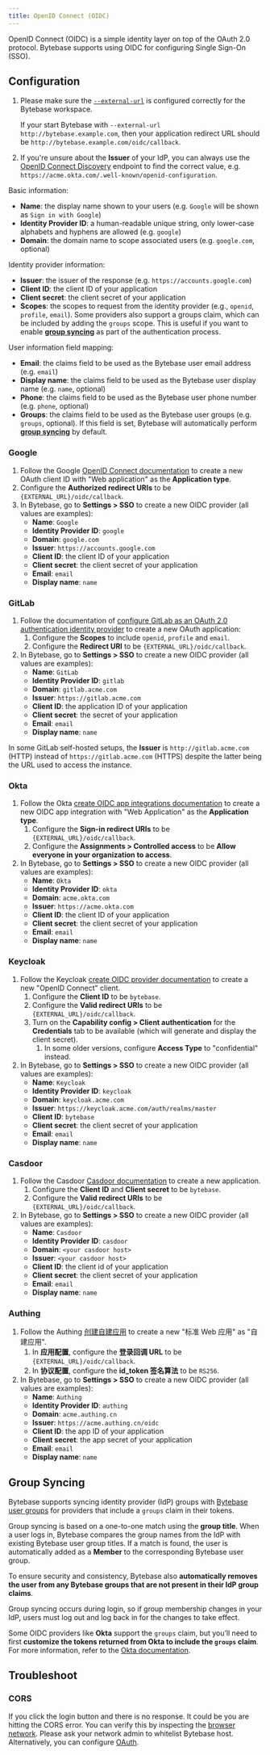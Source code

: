 ```yaml
---
title: OpenID Connect (OIDC)
---
```


OpenID Connect (OIDC) is a simple identity layer on top of the OAuth 2.0 protocol. Bytebase supports using OIDC for configuring Single Sign-On (SSO).

## Configuration

<Info>

1. Please make sure the [`--external-url`](/get-started/self-host/external-url) is configured correctly for the Bytebase workspace.

   If your start Bytebase with `--external-url http://bytebase.example.com`, then your application redirect URL should be `http://bytebase.example.com/oidc/callback`.

2. If you're unsure about the **Issuer** of your IdP, you can always use the [OpenID Connect Discovery](https://openid.net/specs/openid-connect-discovery-1_0.html) endpoint to find the correct value, e.g. `https://acme.okta.com/.well-known/openid-configuration`.

</Info>

Basic information:

- **Name**: the display name shown to your users (e.g. `Google` will be shown as `Sign in with Google`)
- **Identity Provider ID**: a human-readable unique string, only lower-case alphabets and hyphens are allowed (e.g. `google`)
- **Domain**: the domain name to scope associated users (e.g. `google.com`, optional)

Identity provider information:

- **Issuer**: the issuer of the response (e.g. `https://accounts.google.com`)
- **Client ID**: the client ID of your application
- **Client secret**: the client secret of your application
- **Scopes**: the scopes to request from the identity provider (e.g., `openid`, `profile`, `email`). Some providers also support a groups claim, which can be included by adding the `groups` scope. This is useful if you want to enable [**group syncing**](#group-syncing) as part of the authentication process.

User information field mapping:

- **Email**: the claims field to be used as the Bytebase user email address (e.g. `email`)
- **Display name**: the claims field to be used as the Bytebase user display name (e.g. `name`, optional)
- **Phone**: the claims field to be used as the Bytebase user phone number (e.g. `phone`, optional)
- **Groups**: the claims field to be used as the Bytebase user groups (e.g. `groups`, optional). If this field is set, Bytebase will automatically perform [**group syncing**](#group-syncing) by default.

### Google

1. Follow the Google [OpenID Connect documentation](https://developers.google.com/identity/openid-connect/openid-connect) to create a new OAuth client ID with "Web application" as the **Application type**.
1. Configure the **Authorized redirect URIs** to be `{EXTERNAL_URL}/oidc/callback`.
1. In Bytebase, go to **Settings > SSO** to create a new OIDC provider (all values are examples):
   - **Name**: `Google`
   - **Identity Provider ID**: `google`
   - **Domain**: `google.com`
   - **Issuer**: `https://accounts.google.com`
   - **Client ID**: the client ID of your application
   - **Client secret**: the client secret of your application
   - **Email**: `email`
   - **Display name**: `name`

### GitLab

1. Follow the documentation of [configure GitLab as an OAuth 2.0 authentication identity provider](https://docs.gitlab.com/ee/integration/oauth_provider.html) to create a new OAuth application:
   1. Configure the **Scopes** to include `openid`, `profile` and `email`.
   1. Configure the **Redirect URI** to be `{EXTERNAL_URL}/oidc/callback`.
1. In Bytebase, go to **Settings > SSO** to create a new OIDC provider (all values are examples):
   - **Name**: `GitLab`
   - **Identity Provider ID**: `gitlab`
   - **Domain**: `gitlab.acme.com`
   - **Issuer**: `https://gitlab.acme.com`
   - **Client ID**: the application ID of your application
   - **Client secret**: the secret of your application
   - **Email**: `email`
   - **Display name**: `name`

<Note>

In some GitLab self-hosted setups, the **Issuer** is `http://gitlab.acme.com` (HTTP) instead of `https://gitlab.acme.com` (HTTPS) despite the latter being the URL used to access the instance.

</Note>

### Okta

1. Follow the Okta [create OIDC app integrations documentation](https://help.okta.com/en-us/Content/Topics/Apps/Apps_App_Integration_Wizard_OIDC.htm) to create a new OIDC app integration with "Web Application" as the **Application type**.
   1. Configure the **Sign-in redirect URIs** to be `{EXTERNAL_URL}/oidc/callback`.
   1. Configure the **Assignments > Controlled access** to be **Allow everyone in your organization to access**.
1. In Bytebase, go to **Settings > SSO** to create a new OIDC provider (all values are examples):
   - **Name**: `Okta`
   - **Identity Provider ID**: `okta`
   - **Domain**: `acme.okta.com`
   - **Issuer**: `https://acme.okta.com`
   - **Client ID**: the client ID of your application
   - **Client secret**: the client secret of your application
   - **Email**: `email`
   - **Display name**: `name`

### Keycloak

1. Follow the Keycloak [create OIDC provider documentation](https://www.keycloak.org/docs/latest/server_admin/#assembly-managing-clients_server_administration_guide) to create a new "OpenID Connect" client.
   1. Configure the **Client ID** to be `bytebase`.
   1. Configure the **Valid redirect URIs** to be `{EXTERNAL_URL}/oidc/callback`.
   1. Turn on the **Capability config > Client authentication** for the **Credentials** tab to be available (which will generate and display the client secret).
      1. In some older versions, configure **Access Type** to "confidential" instead.
1. In Bytebase, go to **Settings > SSO** to create a new OIDC provider (all values are examples):
   - **Name**: `Keycloak`
   - **Identity Provider ID**: `keycloak`
   - **Domain**: `keycloak.acme.com`
   - **Issuer**: `https://keycloak.acme.com/auth/realms/master`
   - **Client ID**: `bytebase`
   - **Client secret**: the client secret of your application
   - **Email**: `email`
   - **Display name**: `name`

### Casdoor

1. Follow the Casdoor [Casdoor documentation](https://casdoor.org/docs/basic/core-concepts) to create a new application.
   1. Configure the **Client ID** and **Client secret** to be `bytebase`.
   1. Configure the **Valid redirect URIs** to be `{EXTERNAL_URL}/oidc/callback`.
1. In Bytebase, go to **Settings > SSO** to create a new OIDC provider (all values are examples):
   - **Name**: `Casdoor`
   - **Identity Provider ID**: `casdoor`
   - **Domain**: `<your casdoor host>`
   - **Issuer**: `<your casdoor host>`
   - **Client ID**: the client id of your application
   - **Client secret**: the client secret of your application
   - **Email**: `email`
   - **Display name**: `name`

### Authing

1. Follow the Authing [创建自建应用](https://docs.authing.cn/v2/guides/app-new/create-app/create-app.html) to create a new "标准 Web 应用" as "自建应用".
   1. In **应用配置**, configure the **登录回调 URL** to be `{EXTERNAL_URL}/oidc/callback`.
   1. In **协议配置**, configure the **id_token 签名算法** to be `RS256`.
1. In Bytebase, go to **Settings > SSO** to create a new OIDC provider (all values are examples):
   - **Name**: `Authing`
   - **Identity Provider ID**: `authing`
   - **Domain**: `acme.authing.cn`
   - **Issuer**: `https://acme.authing.cn/oidc`
   - **Client ID**: the app ID of your application
   - **Client secret**: the app secret of your application
   - **Email**: `email`
   - **Display name**: `name`

## Group Syncing

Bytebase supports syncing identity provider (IdP) groups with [Bytebase user groups](/administration/user-groups/) for providers that include a `groups` claim in their tokens.

Group syncing is based on a one-to-one match using the **group title**. When a user logs in, Bytebase compares the group names from the IdP with existing Bytebase user group titles. If a match is found, the user is automatically added as a **Member** to the corresponding Bytebase user group.

To ensure security and consistency, Bytebase also **automatically removes the user from any Bytebase groups that are not present in their IdP group claims**.

Group syncing occurs during login, so if group membership changes in your IdP, users must log out and log back in for the changes to take effect.

Some OIDC providers like **Okta** support the `groups` claim, but you’ll need to first **customize the tokens returned from Okta to include the `groups` claim**. For more information, refer to the [Okta documentation](https://developer.okta.com/docs/guides/customize-tokens-groups-claim/main/).

## Troubleshoot

### CORS

If you click the login button and there is no response. It could be you are hitting the CORS error.
You can verify this by inspecting the [browser network](https://developer.chrome.com/docs/devtools/network).
Please ask your network admin to whitelist Bytebase host. Alternatively, you can configure [OAuth](/administration/sso/oauth2/).
